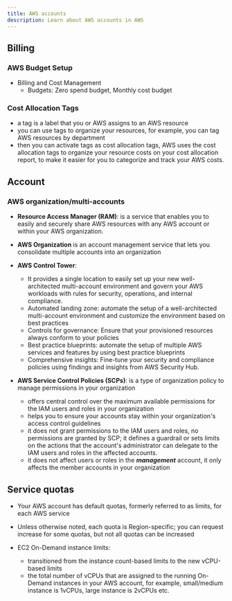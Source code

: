 ```yaml
---
title: AWS accounts
description: Learn about AWS accounts in AWS
---
```


## Billing

### AWS Budget Setup

- Billing and Cost Management
  - Budgets: Zero spend budget, Monthly cost budget

### Cost Allocation Tags

- a tag is a label that you or AWS assigns to an AWS resource
- you can use tags to organize your resources, for example, you can tag AWS resources by department
- then you can activate tags as cost allocation tags, AWS uses the cost allocation tags to organize your resource costs on your cost allocation report, to make it easier for you to categorize and track your AWS costs.

## Account

### AWS organization/multi-accounts

- **Resource Access Manager (RAM)**: is a service that enables you to easily and securely share AWS resources with any AWS account or within your AWS organization.

- **AWS Organization** is an account management service that lets you consolidate multiple accounts into an organization

- **AWS Control Tower**:
  - It provides a single location to easily set up your new well-architected multi-account environment and govern your AWS workloads with rules for security, operations, and internal compliance.
  - Automated landing zone: automate the setup of a well-architected multi-account environment and customize the environment based on best practices
  - Controls for governance: Ensure that your provisioned resources always conform to your policies
  - Best practice blueprints: automate the setup of multiple AWS services and features by using best practice blueprints
  - Comprehensive insights: Fine-tune your security and compliance policies using findings and insights from AWS Security Hub.

- **AWS Service Control Policies (SCPs)**: is a type of organization policy to manage permissions in your organization
  - offers central control over the maximum available permissions for the IAM users and roles in your organization
  - helps you to ensure your accounts stay within your organization's access control guidelines
  - it does not grant permissions to the IAM users and roles, no permissions are granted by SCP; it defines a guardrail or sets limits on the actions that the account's administrator can delegate to the IAM users and roles in the affected accounts.
  - it does not affect users or roles in the **_management_** account, it only affects the member accounts in your organization

## Service quotas

- Your AWS account has default quotas, formerly referred to as limits, for each AWS service
- Unless otherwise noted, each quota is Region-specific; you can request increase for some quotas, but not all quotas can be increased

- EC2 On-Demand instance limits:
  - transitioned from the instance count-based limits to the new vCPU-based limits
  - the total number of vCPUs that are assigned to the running On-Demand instances in your AWS account, for example, small/medium instance is 1vCPUs, large instance is 2vCPUs etc.
